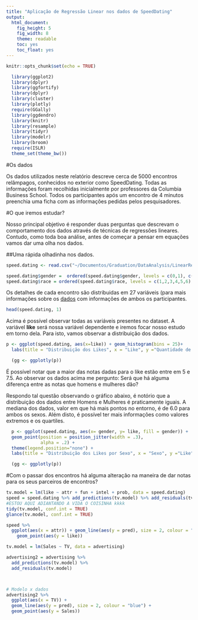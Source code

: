 ```yaml
---
title: "Aplicação de Regressão Linear nos dados de SpeedDating"
output:
  html_document:
    fig_height: 5
    fig_width: 8
    theme: readable
    toc: yes
    toc_float: yes
---
```


```r
knitr::opts_chunk$set(echo = TRUE)
```

```r
  library(ggplot2)
  library(dplyr)
  library(ggfortify)
  library(dplyr)
  library(cluster)
  library(plotly)
  require(GGally)
  library(ggdendro)
  library(knitr)
  library(resample)
  library(tidyr)
  library(modelr) 
  library(broom)
  require(ISLR)
  theme_set(theme_bw())
```


#Os dados

Os dados utilizados neste relatório descreve cerca de 5000 encontros relâmpagos, conhecidos no exterior como SpeedDating. Todas as informações foram recolhidas inicialmente por professores da Columbia Business School. Todos os participantes após um encontro de 4 minutos preenchia uma ficha com as informações pedidas pelos pesquisadores. 

#O que iremos estudar? 

Nosso principal objetivo é responder duas perguntas que descrevam o comportamento dos dados através de técnicas de regressões lineares. Contudo, como toda boa análise, antes de começar a pensar em equações vamos dar uma olha nos dados. 

##Uma rápida olhadinha nos dados. 

```r
speed.dating <- read.csv("~/Documentos/Graduation/DataAnalysis/LinearRegression/data/speed-dating.csv")

speed.dating$gender =  ordered(speed.dating$gender, levels = c(0,1), c("Mulher", "Homem"))
speed.dating$race = ordered(speed.dating$race, levels = c(1,2,3,4,5,6), c("Negro", "Caucasiano", "Latino", "Asiatico", "Indio","Outro"))


```

Os detalhes de cada encontro são distribuidas em 27 variáveis (para mais informações sobre os [dados](https://github.com/nazareno/ciencia-de-dados-1/tree/master/5-regressao/speed-dating) com informações de ambos os participantes.

```r
head(speed.dating, 1)
```

Acima é possível observar todas as variáveis presentes no dataset. A variável __like__ será nossa variável dependente e iremos focar nosso estudo em torno dela. Para isto, vamos observar a distribuição dos dados. 

```r

p <- ggplot(speed.dating, aes(x=like)) + geom_histogram(bins = 25)+
  labs(title = "Distribuição dos Likes", x = "Like", y ="Quantidade de notas dadas")

  (gg <- ggplotly(p))

```

É possível notar que a maior das notas dadas para o like estão entre em 5 e 7.5. Ao observar os dados acima me pergunto: Será que há alguma diferença entre as notas que homens e mulheres dão? 

Respondo tal questão observando o gráfico abaixo, é notório que a distribuição dos dados entre Homens e Mulheres é praticamente iguais. A mediana dos dados, valor em que há mais pontos no entorno, é de 6.0 para ambos os sexos. Além disto, é possível ter mais informações como valores extremos e os quartiles. 


```r
  p <- ggplot(speed.dating, aes(x= gender, y= like, fill = gender)) +   geom_boxplot() + 
  geom_point(position = position_jitter(width = .3), 
             alpha = .2) +
  theme(legend.position="none") +
  labs(title = "Distribuição dos Likes por Sexo", x = "Sexo", y ="Like")

  (gg <- ggplotly(p))
```


#Com o passar dos encontros há alguma alteração na maneira de dar notas para os seus parceiros de encontros? 


```r
tv.model = lm(like ~ attr + fun + intel + prob, data = speed.dating)
speed = speed.dating %>% add_predictions(tv.model) %>% add_residuals(tv.model)
#ESTOU AQUI ADIANTANDO A VIDA O COISINHA kkkk 
tidy(tv.model, conf.int = TRUE)
glance(tv.model, conf.int = TRUE)

speed %>% 
  ggplot(aes(x = attr)) + geom_line(aes(y = pred), size = 2, colour = "red") + 
    geom_point(aes(y = like))

```


```r
tv.model = lm(Sales ~ TV, data = advertising)

advertising2 = advertising %>% 
  add_predictions(tv.model) %>% 
  add_residuals(tv.model)



# Modelo x dados
advertising2 %>% 
  ggplot(aes(x = TV)) + 
  geom_line(aes(y = pred), size = 2, colour = "blue") + 
  geom_point(aes(y = Sales))
```












